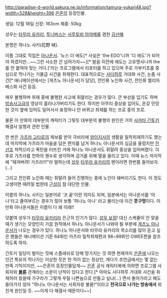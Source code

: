 http://paradise-d-world.sakura.ne.jp/information/tamura-yukari48.jpg?width=528&height=396
[[은혼]]의 등장인물.

생일: 12월 18일
신장: 163cm
체중: 50kg

성우는 [[타무라 유카리]], [[투니버스]]는 [[사루토비 아야메]]를 겸한 [[김선혜]]

본명은 하나노 사키(花野 咲).

이름 그대로 직업은 [[아나운서]]. '뉴스 더 에도[* 사실은 'the EDO'니까 '디 에도'가 되어야 하겠지만...~~그런 사소한 건 넘어가자~~][* 발음 이전에 에도는 고유명사니까 the를 안 붙여야 맞는 거다.]'라는 프로그램에서 리포터를 하고 있으며 주로 가부키쵸를 중심으로 막나가는 거물급 사건을 취재한다. 대표적으로는 [[사다하루]] 거대화 사건, 눈좀 사건[* 애니메이션에서는 [게츠노 아나운서]가 담당], 전인류 노인화 사건, 전인류 엘리자베스화 사건 등등.

매우 불행하며 취재 중에 불행한 사고에 휘말리는 경우가 많다. 큰 부상을 입기도 하며 [[방송사고]]급의 영상이 흘러나가버리기도 한다. 하지만 아무리 중상을 입어도, 온갖 민망한 것이 옆에 있어도 일어서서 표정하나 안 바뀌고 취재를 하는 프로 중의 프로. 

물론 이 만화의 대부분의 캐릭터가 그렇듯 대부분의 불행의 원인은 거의 [[사카타 긴토키]] 해결사 일행과 관련 인물.

한 번은 [[가츠라 고타로]]의 제보를 받아 극비리에 [[양이지사]]의 생활을 밀착취재하기도 했는데 마지막에 가츠라가 마음을 담은 편지를 남겨 하나노 아나운서의 심금을 울렸지만 [[진선조]] 처먹으라고 폭탄을 터뜨린 거에 하나노 아나운서도 휘말려 중상을 입어버렸다. 이후로 가츠라를 천하의 웬수로 생각하며 검거를 위해 열을 올리고 있다. 이때 뉴스 마지막에 "뒈져버려! 가츠라!!!"라 말하는데 [[성우]] [[타무라 유카리]]의 팬이라면 한번쯤 들어보자. (...)

그리고 전인류 노인화 때는 휘말려 들어 진행하는 중에 노인이 돼버리기도 한다. 이 정도 고생이면 때려칠 법한데 [[근성]]이 참 대단한 인물.

이름의 하나노 사키는 일본어로 '코 끝'이란 의미도 되며, 일본에서는 아나운서를 '아나'라고 줄여부르는 경우가 많아 보통 '하나노 아나' 라고 불리는데 이건 '''콧구멍'''이다. 이 만화 아나운서들은 이름이 다 왜 이래!!

덧붙여 성우가 [[타무라 유카리]]라 은근히 인기가 많다. [[성우 보정]]! 대신 스케쥴이 안 맞을 때가 생기는 모양인지 가끔 원작에서 하나노 아나운서가 나와야 될 부분에 [[게츠노 아나운서]]가 나오는 경우가 있다. 하나노 아나운서와 타무라 유카리의 목소리를 많이 듣고 싶은 팬들은 애니메이션 기준 64화인 카츠라 밀착취재편과 98~99화인 OWEE편을 참조하도록 하자.

긴토키 일당이 벌이는 짓에 스플래쉬로 당해 망가지는 것 외엔 현재까지 [[은혼]]에 나오는 인간 특유의 막나가는 이상한 짓은 한 적이 없는 정상인, 게다가 조연급에서는 몇 없는 딴죽 기믹이지만, ~~은혼의 등장인물답게~~ [[은혼]] 공식 캐릭터북에 의하면 프로그램 사회자와 '''[[불륜]]''' 관계라는 소문이 난적이 있다고 한다.[* 아마도 사다하루 거대화 사건을 취재하러 왔을때 가구라가 그렇게 우릴 나쁜놈으로 만들고 싶냐(...) 면서 돌아가라고 해도 돌아가지 않자 "하나노 아나운서는 사회자랑 불륜!"이라고 '''전국으로 나가는 방송에서''' 외친게 원인일 듯. ~~이게 다 해결사 때문이다~~]
